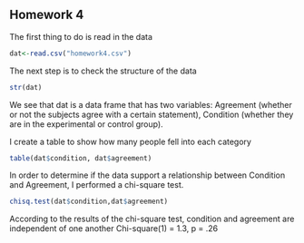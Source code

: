 ## Homework 4

<!--
Remember you can use the example4.Rmd or other files to find examples
of the codes you'll need to use to complete this assignment. I strongly
urge you to copy and paste relevant code that you know works from my
examples or instructions and then edit that code so you're working
with the appropriate variables for the homework.
-->

<!--
Set the working directory.
No Rchunk is needed to accomplish this.
-->

<!--
Read in the homework4.csv data. For each of the following steps you
should preface your R commands with some plain English explanation.
--> 

The first thing to do is read in the data
```r
dat<-read.csv("homework4.csv")
```



<!--
Check the structure of the data.
--> 

The next step is to check the structure of the data

```r
str(dat)
```

We see that dat is a data frame that has two variables: Agreement (whether or not the subjects agree with a certain statement), Condition (whether they are in the experimental or control group).
<!--
Create a table that shows how many people fell into each category.
--> 

I create a table to show how many people fell into each category
```r
table(dat$condition, dat$agreement)
```



<!--
Perform a chi-square test to determine whether or not the experimental
conditions and agreement with a statement are independent or related.
Also, interpret the results of your test and provide a a statistical
statement that supports your interpretation. As there's no way to
insert the chi-square symbol, you can just use chi-square instead
(see example4.Rmd).
--> 


In order to determine if the data support a relationship between Condition and Agreement, I performed a chi-square test. 

```r
chisq.test(dat$condition,dat$agreement)
```
According to the results of the chi-square test, condition and agreement are independent of one another Chi-square(1) = 1.3, p = .26
